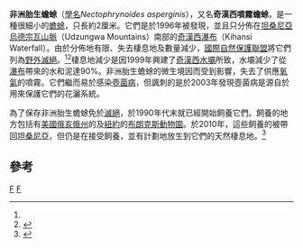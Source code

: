 {{Speciesbox
| taxon = Nectophrynoides asperginis
| image = Kihansi Spray Toad1.jpg
| status = EW
| status_system = IUCN3.1
| trend = down
| status_ref = <ref name=iucn>{{IUCN2010|assessors=Channing, A., Howell, K., Loader, S., Menegon, M. & Poynton, J.|year=2009|title=Nectophrynoides asperginis|id=54837|version=2010.4|downloaded=2010-11-25}}</ref>
| binomial_authority = Poynton, Howell, Clarke & Lovett, 1999
}}

'''非洲胎生蟾蜍'''（[[學名|學名]]''Nectophrynoides asperginis''），又名'''奇漢西噴霧蟾蜍'''，是一種很細小的[[蟾蜍|蟾蜍]]，只長約2厘米。它們是於1996年被發現，並且只分佈在[[坦桑尼亞|坦桑尼亞]][[烏德宗瓦山脈|烏德宗瓦山脈]]（Udzungwa Mountains）南部的[[奇漢西瀑布|奇漢西瀑布]]（Kihansi Waterfall）。由於分佈地有限、失去棲息地及數量減少，[[國際自然保護聯盟|國際自然保護聯盟]]將它們列為[[野外滅絕|野外滅絕]]。<ref name=iucn/><ref>{{cite news|url=http://news.bbc.co.uk/2/hi/science/nature/8338880.stm|title=Species' extinction threat grows|work=BBC News|date=2009-11-03|accessdate=2010-05-07}}</ref>棲息地減少是因1999年興建了[[奇漢西水壩|奇漢西水壩]]所致，水壩減少了從[[瀑布|瀑布]]帶來的水和泥達90%。非洲胎生蟾蜍的微生境因而受到影響，失去了供應[[氧氣|氧氣]]的噴霧。它們繼而易於感染[[壺菌病|壺菌病]]，但諷刺的是於2003年發現壺菌病是源自於用來保護它們的花灑系統。

為了保存非洲胎生蟾蜍免於[[滅絕|滅絕]]，於1990年代末就已經開始飼養它們。飼養的地方包括有[[美國|美國]][[俄亥俄州|俄亥俄州]]的{{link-en|妥列多動物園|Toledo Zoo}}及[[紐約|紐約]]的[[布朗克斯動物園|布朗克斯動物園]]。於2010年，這些飼養的被帶回[[坦桑尼亞|坦桑尼亞]]，但仍是在接受飼養，並有計劃地放生到它們的天然棲息地。<ref>{{Cite web|author=Julie Larsen Maher|date=2010-08-18|url=http://www.newscientist.com/blogs/shortsharpscience/2010/08/kihansi-spray-toads-saved-from.html|title=International rescue: toads airlifted home|publisher=NewScientist|accessdate=2010-11-25}}</ref>

==參考==
{{reflist}}
{{Commonscat|Nectophrynoides}}
{{Taxonbar}}
[[Category:1999年描述的动物|F]]
[[Category:胎生蟾屬|F]]